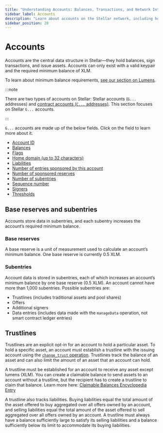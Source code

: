 ```yaml
---
title: "Understanding Accounts: Balances, Transactions, and Network Interactions"
sidebar_label: Accounts
description: "Learn about accounts on the Stellar network, including how they store balances, sign transactions, and interact with assets, smart contracts, and other features."
sidebar_position: 20
---
```


# Accounts

Accounts are the central data structure in Stellar—they hold balances, sign transactions, and issue assets. Accounts can only exist with a valid keypair and the required minimum balance of XLM.

To learn about minimum balance requirements, [see our section on Lumens](../lumens.mdx#minimum-balance).

:::note

There are two types of accounts on Stellar: Stellar accounts (`G...` addresses) and [contract accounts (`C...` addresses)](../../../build/smart-contracts/example-contracts/custom-account.mdx). This section focuses on Stellar `G...` accounts.

:::

`G...` accounts are made up of the below fields. Click on the field to learn more about it.

- [Account ID](../../glossary.mdx#account-id)
- [Balances](../../glossary.mdx#balance)
- [Flags](../../glossary.mdx#flags)
- [Home domain (up to 32 characters)](../../glossary.mdx#home-domain)
- [Liabilities](../../glossary.mdx#liability)
- [Number of entries sponsored by this account](../../encyclopedia/transactions-specialized/sponsored-reserves.mdx)
- [Number of sponsored reserves](../../encyclopedia/transactions-specialized/sponsored-reserves.mdx)
- [Number of subentries](./accounts.mdx#subentries)
- [Sequence number](../../glossary.mdx#sequence-number)
- [Signers](../../fundamentals/transactions/signatures-multisig.mdx)
- [Thresholds](../../fundamentals/transactions/signatures-multisig.mdx#thresholds)

## Base reserves and subentries

Accounts store data in subentries, and each subentry increases the account’s required minimum balance.

### Base reserves

A base reserve is a unit of measurement used to calculate an account’s minimum balance. One base reserve is currently 0.5 XLM.

### Subentries

Account data is stored in subentries, each of which increases an account’s minimum balance by one base reserve (0.5 XLM). An account cannot have more than 1,000 subentries. Possible subentries are:

- Trustlines (includes traditional assets and pool shares)
- Offers
- Additional signers
- Data entries (includes data made with the `manageData` operation, not smart contract ledger entries)

## Trustlines

Trustlines are an explicit opt-in for an account to hold a particular asset. To hold a specific asset, an account must establish a trustline with the issuing account using the [`change_trust` operation](../transactions/list-of-operations.mdx#change-trust). Trustlines track the balance of an asset and can also limit the amount of an asset that an account can hold.

A trustline must be established for an account to receive any asset except lumens (XLM). You can create a claimable balance to send assets to an account without a trustline, but the recipient has to create a trustline to claim that balance. Learn more here: [Claimable Balances Encyclopedia Entry](../../encyclopedia/transactions-specialized/claimable-balances.mdx)

A trustline also tracks liabilities. Buying liabilities equal the total amount of the asset offered to buy aggregated over all offers owned by an account, and selling liabilities equal the total amount of the asset offered to sell aggregated over all offers owned by an account. A trustline must always have a balance sufficiently large to satisfy its selling liabilities and a balance sufficiently below its limit to accommodate its buying liabilities.
